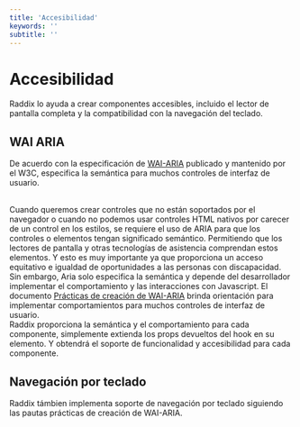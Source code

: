 ```yaml
---
title: 'Accesibilidad'
keywords: ''
subtitle: ''
---
```


# Accesibilidad

Raddix lo ayuda a crear componentes accesibles, incluido el lector de
pantalla completa y la compatibilidad con la navegación del teclado.

## WAI ARIA

De acuerdo con la especificación
de <a href="https://www.w3.org/TR/wai-aria-1.2/" target="_blank">WAI-ARIA</a>
publicado y mantenido por el W3C, especifica la semántica para muchos controles
de interfaz de usuario.

<br />
Cuando queremos crear controles que no están soportados por el navegador o cuando
no podemos usar controles HTML nativos por carecer de un control en los estilos,
se requiere el uso de ARIA para que los controles o elementos tengan significado
semántico. Permitiendo que los lectores de pantalla y otras tecnologías de asistencia
comprendan estos elementos. Y esto es muy importante ya que proporciona un acceso
equitativo e igualdad de oportunidades a las personas con discapacidad.

<br />
Sin embargo, Aria solo especifica la semántica y depende del desarrollador
implementar el comportamiento y las interacciones con Javascript. El documento
<a href='https://www.w3.org/TR/wai-aria-practices-1.2/' target='_blank'>Prácticas de creación de WAI-ARIA</a> 
brinda orientación para implementar comportamientos para muchos controles de
interfaz de usuario.

<br />
Raddix proporciona la semántica y el comportamiento para cada componente,
simplemente extienda los props devueltos del hook en su elemento. Y obtendrá
el soporte de funcionalidad y accesibilidad para cada componente.

## Navegación por teclado

Raddix támbien implementa soporte de navegación por teclado siguiendo las
pautas prácticas de creación de WAI-ARIA.